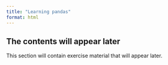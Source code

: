 ```yaml
---
title: "Learning pandas"
format: html
---
```


::: {.callout-note appearance="simple"}

## The contents will appear later

This section will contain exercise material that will appear later.

:::